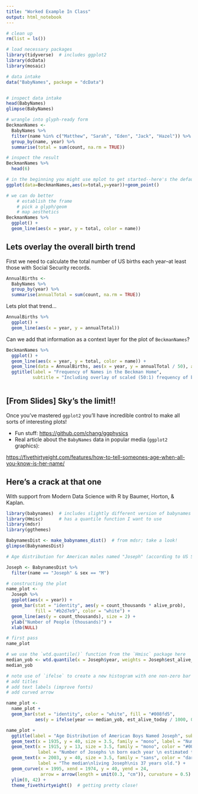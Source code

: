 ```yaml
---
title: "Worked Example In Class"
output: html_notebook
---
```




```r
# clean up 
rm(list = ls())

# load necessary packages
library(tidyverse)  # includes ggplot2
library(dcData)
library(mosaic)

# data intake
data("BabyNames", package = "dcData")


# inspect data intake
head(BabyNames)
glimpse(BabyNames)
```


```r
# wrangle into glyph-ready form
BeckmanNames <- 
  BabyNames %>%
  filter(name %in% c("Matthew", "Sarah", "Eden", "Jack", "Hazel")) %>%  
  group_by(name, year) %>%
  summarise(total = sum(count, na.rm = TRUE))

# inspect the result
BeckmanNames %>%
  head(6)
```


```r
# in the beginning you might use mplot to get started--here's the default result
ggplot(data=BeckmanNames,aes(x=total,y=year))+geom_point() 

```


```r
# we can do better
    # establish the frame
    # pick a glyph/geom
    # map aesthetics
BeckmanNames %>%
  ggplot() + 
  geom_line(aes(x = year, y = total, color = name))


```

## Lets overlay the overall birth trend

First we need to calculate the total number of US births each year--at least those with Social Security records.

```r
AnnualBirths <- 
  BabyNames %>%
  group_by(year) %>%
  summarise(annualTotal = sum(count, na.rm = TRUE))

```

Lets plot that trend...

```r
AnnualBirths %>%
  ggplot() +
  geom_line(aes(x = year, y = annualTotal))
```


Can we add that information as a context layer for the plot of `BeckmanNames`? 


```r
BeckmanNames %>%
  ggplot() + 
  geom_line(aes(x = year, y = total, color = name)) + 
  geom_line(data = AnnualBirths, aes(x = year, y = annualTotal / 50), alpha = 0.2) + 
  ggtitle(label = "Frequency of Names in the Beckman Home", 
          subtitle = "Including overlay of scaled (50:1) frequency of births in US (per SSA)")



```






## [From Slides] Sky's the limit!!

Once you've mastered `ggplot2` you'll have incredible control to make all sorts of interesting plots!

- Fun stuff: <https://github.com/chang/ggphysics>
- Real article about the `BabyNames` data in popular media (`ggplot2` graphics):

<https://fivethirtyeight.com/features/how-to-tell-someones-age-when-all-you-know-is-her-name/>




## Here's a crack at that one

With support from Modern Data Science with R by Baumer, Horton, & Kaplan.

```r
library(babynames)  # includes slightly different version of babynames data
library(Hmisc)      # has a quantile function I want to use
library(mdsr)
library(ggthemes)   

BabynamesDist <- make_babynames_dist()  # from mdsr; take a look!
glimpse(BabynamesDist)

# Age distribution for American males named "Joseph" (according to US Social Security data)

Joseph <- BabynamesDist %>%
  filter(name == "Joseph" & sex == "M")

# constructing the plot
name_plot <- 
  Joseph %>%
  ggplot(aes(x = year)) + 
  geom_bar(stat = "identity", aes(y = count_thousands * alive_prob), 
           fill = "#b2d7e9", color = "white") + 
  geom_line(aes(y = count_thousands), size = 2) + 
  ylab("Number of People (thousands)") + 
  xlab(NULL)

# first pass
name_plot
```


```r
# we use the `wtd.quantile()` function from the `Hmisc` package here
median_yob <- wtd.quantile(x = Joseph$year, weights = Joseph$est_alive_today, probs = 0.5)
median_yob
```


```r
# note use of `ifelse` to create a new histogram with one non-zero bar at `median_yob`
# add titles
# add text labels (improve fonts)
# add curved arrow

name_plot <- 
  name_plot + 
  geom_bar(stat = "identity", color = "white", fill = "#008fd5", 
           aes(y = ifelse(year == median_yob, est_alive_today / 1000, 0))) 

name_plot + 
  ggtitle(label = "Age Distribution of American Boys Named Joseph", subtitle = "By year of birth") + 
  geom_text(x = 1935, y = 40, size = 3.5, family = "mono", label = "Number of Josephs \n born each year") + 
  geom_text(x = 1915, y = 13, size = 3.5, family = "mono", color = "#008fd5", 
            label = "Number of Josephs \n born each year \n estimated to be alive \n on Jan. 1, 2014") + 
  geom_text(x = 2003, y = 40, size = 3.5, family = "sans", color = "darkgray",
            label = "The median\nliving Joseph\nis 37 years old.") + 
  geom_curve(x = 1995, xend = 1974, y = 40, yend = 24, 
             arrow = arrow(length = unit(0.3, "cm")), curvature = 0.5) + 
  ylim(0, 42) + 
  theme_fivethirtyeight()  # getting pretty close!
  
```




